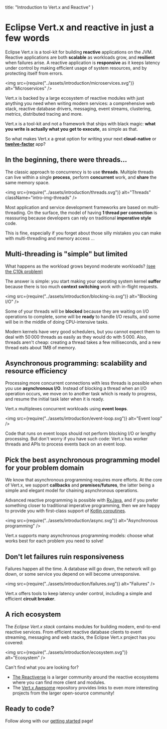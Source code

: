 
  title: "Introduction to Vert.x and Reactive"
}

# Eclipse Vert.x and reactive in just a few words

Eclipse Vert.x is a tool-kit for building **reactive** applications on the JVM.
Reactive applications are both **scalable** as workloads grow, and **resilient** when failures arise.
A reactive application is **responsive** as it keeps latency under control by making efficient usage of system resources, and by protecting itself from errors.

<img src={require("../assets/introduction/microservices.svg")} alt="Microservices" />

Vert.x is backed by a large ecosystem of reactive modules with just anything you need when writing modern services: a comprehensive web stack, reactive database drivers, messaging, event streams, clustering, metrics, distributed tracing and more.

Vert.x is a tool-kit and not a framework that ships with black magic: **what you write is actually what you get to execute**, as simple as that.

So what makes Vert.x a great option for writing your next **cloud-native** or **[twelve-factor](https://12factor.net/)** app?

## In the beginning, there were threads...

The classic approach to concurrency is to use **threads**.
Multiple threads can live within a single **process**, perform **concurrent** work, and **share** the same memory space.

<img src={require("../assets/introduction/threads.svg")} alt="Threads" className="intro-img-threads" />

Most application and service development frameworks are based on multi-threading.
On the surface, the model of having **1 thread per connection** is reassuring because developers can rely on traditional **imperative style** code.

This is fine, especially if you forget about those silly mistakes you can make with multi-threading and memory access ...

## Multi-threading is "simple" but limited

What happens as the workload grows beyond moderate workloads?
[(see the C10k problem)](https://en.wikipedia.org/wiki/C10k_problem)

The answer is simple: you start making your operating system kernel **suffer** because there is too much **context switching** work with in-flight requests.

<img src={require("../assets/introduction/blocking-io.svg")} alt="Blocking I/O" />

Some of your threads will be **blocked** because they are waiting on I/O operations to complete, some will be **ready** to handle I/O results, and some will be in the middle of doing CPU-intensive tasks.

Modern kernels have very good schedulers, but you cannot expect them to deal with 50&thinsp;000 threads as easily as they would do with 5&thinsp;000. Also, threads aren't cheap: creating a thread takes a few milliseconds, and a new thread eats about 1MB of memory.

## Asynchronous programming: scalability and resource efficiency

Processing more concurrent connections with less threads is possible when you use **asynchronous I/O**.
Instead of blocking a thread when an I/O operation occurs, we move on to another task which is ready to progress, and resume the initial task later when it is ready.

Vert.x multiplexes concurrent workloads using **event loops**.

<img src={require("../assets/introduction/event-loop.svg")} alt="Event loop" />

Code that runs on event loops should not perform blocking I/O or lengthy processing. But don't worry if you have such code: Vert.x has worker threads and APIs to process events back on an event loop.

## Pick the best asynchronous programming model for your problem domain

We know that asynchronous programming requires more efforts.
At the core of Vert.x, we support **callbacks** and **promises/futures**, the latter being a simple and elegant model for chaining asynchronous operations.

Advanced reactive programming is possible with [RxJava](https://github.com/ReactiveX/RxJava), and if you prefer something closer to traditional imperative programming, then we are happy to provide you with first-class support of [Kotlin coroutines](https://kotlinlang.org/docs/reference/coroutines-overview.html).

<img src={require("../assets/introduction/async.svg")} alt="Asynchronous programming" />

Vert.x supports many asynchronous programming models: choose what works best for each problem you need to solve!

## Don't let failures ruin responsiveness

Failures happen all the time.
A database will go down, the network will go down, or some service you depend on will become unresponsive.

<img src={require("../assets/introduction/failures.svg")} alt="Failures" />

Vert.x offers tools to keep latency under control, including a simple and efficient **circuit breaker**.

## A rich ecosystem

The _Eclipse Vert.x stack_ contains modules for building modern, end-to-end reactive services.
From efficient reactive database clients to event streaming, messaging and web stacks, the Eclipse Vert.x project has you covered:

<img src={require("../assets/introduction/ecosystem.svg")} alt="Ecosystem" />

Can't find what you are looking for?

* [The Reactiverse](https://reactiverse.io) is a larger community around the reactive ecosystems where you can find more client and modules.
* The [Vert.x Awesome](https://github.com/vert-x3/vertx-awesome) repository provides links to even more interesting projects from the larger open-source community!

## Ready to code?

Follow along with our [getting started](/get-started/) page!
